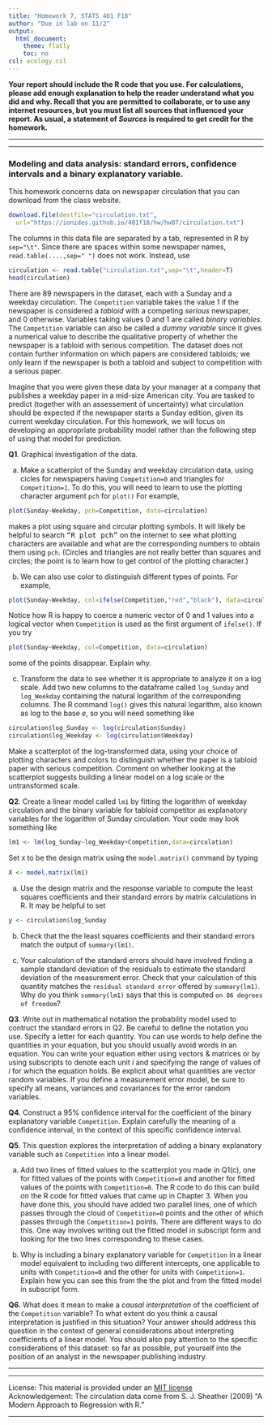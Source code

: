 ```yaml
---
title: "Homework 7, STATS 401 F18"
author: "Due in lab on 11/2"
output:
  html_document:
    theme: flatly
    toc: no
csl: ecology.csl
---
```



\newcommand\prob{\mathrm{P}}
\newcommand\E{\mathrm{E}}
\newcommand\mat[1]{\mathbb{#1}}
\renewcommand\vec[1]{\boldsymbol{\mathrm{#1}}}
\newcommand\xtranspose{{\mbox{\tiny \textsc{t}}}}
\newcommand\transpose{{\scriptscriptstyle \mathrm{T}}}
\newcommand\var{\mathrm{Var}}
\newcommand\sd{\mathrm{SD}}
\newcommand\sdSample{\mathrm{sd}}
\newcommand\varSample{\mathrm{var}}
\newcommand\cov{\mathrm{Cov}}
\newcommand\covSample{\mathrm{cov}}
\newcommand\corSample{\mathrm{cor}}
\newcommand\cor{\mathrm{Cor}}
\newcommand\normal{\mathrm{normal}}
\newcommand\iid{\mathrm{iid}}
\newcommand\MVN{\mathrm{MVN}}

**Your report should include the R code that you use. For calculations, please add enough explanation to help the reader understand what you did and why. Recall that you are permitted to collaborate, or to use any internet resources, but you must list all sources that influenced your report. As usual, a statement of _Sources_ is required to get credit for the homework.**

--------------

-------------

### Modeling and data analysis: standard errors, confidence intervals and a binary explanatory variable.

This homework concerns data on newspaper circulation that you can download from the class website.
```r
download.file(destfile="circulation.txt",
  url="https://ionides.github.io/401f18/hw/hw07/circulation.txt")
```
The columns in this data file are separated by a tab, represented in R by `sep="\t"`. Since there are spaces within some newspaper names, `read.table(....,sep=" ")` does not work. Instead, use
```r
circulation <- read.table("circulation.txt",sep="\t",header=T)
head(circulation)
```
There are 89 newspapers in the dataset, each with a Sunday and a weekday circulation. The `Competition` variable takes the value 1 if the newspaper is considered a *tabloid* with a competing *serious* newspaper, and 0 otherwise. Variables taking values 0 and 1 are called *binary variables*. The `Competition` variable can also be called a *dummy variable* since it gives a numerical value to describe the qualitative property of whether the newspaper is a tabloid with serious competition. The dataset does not contain further information on which papers are considered tabloids; we only learn if the newspaper is both a tabloid and subject to competition with a serious paper.

Imagine that you were given these data by your manager at a company that publishes a weekday paper in a mid-size American city. You are tasked to predict (together with an assessement of uncertainty) what circulation should be expected if the newspaper starts a Sunday edition, given its current weekday circulation. For this homework, we will focus on developing an appropriate probability model rather than the following step of using that model for prediction.

**Q1**. Graphical investigation of the data. 

(a) Make a scatterplot of the Sunday and weekday circulation data, using cicles for newspapers having `Competition=0` and triangles for `Competition=1`.
To do this, you will need to learn to use the plotting character argument `pch` for `plot()`
For example,
```r
plot(Sunday~Weekday, pch=Competition, data=circulation)
```
makes a plot using square and circular plotting symbols. It will likely be helpful to search <tt>"R plot pch"</tt> on the internet to see what plotting characters are available and what are the corresponding numbers to obtain them using `pch`. (Circles and triangles are not really better than squares and circles; the point is to learn how to get control of the plotting character.)

(b) We can also use color to distinguish different types of points. For example,
```r
plot(Sunday~Weekday, col=ifelse(Competition,"red","black"), data=circulation)
```
Notice how R is happy to coerce a numeric vector of 0 and 1 values into a logical vector when `Competition` is used as the first argument of `ifelse()`.
If you try
```r
plot(Sunday~Weekday, col=Competition, data=circulation)
```
some of the points disappear. Explain why.

(c) Transform the data to see whether it is appropriate to analyze it on a log scale. Add two new columns to the dataframe called `log_Sunday` and `log_Weekday` containing the natural logarithm of the corresponding columns. The R command `log()` gives this natural logarithm, also known as log to the base $e$, so you will need something like 
```r
circulation$log_Sunday <- log(circulation$Sunday)
circulation$log_Weekday <- log(circulation$Weekday)
```
Make a scatterplot of the log-transformed data, using your choice of plotting characters and colors to distinguish whether the paper is a  tabloid paper with serious competition. Comment on whether looking at the scatterplot suggests building a linear model on a log scale or the untransformed scale. 

**Q2**. Create a linear model called `lm1` by fitting the logarithm of weekday circulation and the binary variable for tabloid competitor as explanatory variables for the logarithm of  Sunday circulation. Your code may look something like
```r
lm1 <- lm(log_Sunday~log_Weekday+Competition,data=circulation)
```
Set `X` to be the design matrix using the `model.matrix()` command by typing
```r
X <- model.matrix(lm1)
```


(a) Use the design matrix and the response variable to compute the least squares coefficients and their standard errors by matrix calculations in R. It may be helpful to set
```r
y <- circulation$log_Sunday
```

(b) Check that the the least squares coefficients and their standard errors match the output of `summary(lm1)`. 

(c) Your calculation of the standard errors should have involved finding a sample standard deviation of the residuals to estimate the standard deviation of the measurement error. Check that your calculation of this quantity matches the `residual standard error` offered by `summary(lm1)`. Why do you think `summary(lm1)` says that this is computed `on 86 degrees of freedom`?

**Q3**. Write out in mathematical notation the probability model used to contruct the standard errors in Q2. Be careful to define the notation you use. Specify a letter for each quantity. You can use words to help define the quantities in your equation, but you should usually avoid words in an equation. 
You can write your equation either using vectors & matrices or by using subscripts to denote each unit $i$ and specifying the range of values of $i$ for which the equation holds. 
Be explicit about what quantities are vector random variables. 
If you define a measurement error model, be sure to specify all means, variances and covariances for the error random variables. 

**Q4**. Construct a 95% confidence interval for the coefficient of the binary explanatory variable `Competition`. Explain carefully the meaning of a confidence interval, in the context of this specific confidence interval.

**Q5**. This question explores the interpretation of adding a binary explanatory variable such as `Competition` into a linear model.
 
(a) Add two lines of fitted values to the scatterplot you made in Q1(c), one for fitted values of the points with `Competition=0` and another for fitted values of the points with `Competition=0`. The R code to do this can build on the R code for fitted values that came up in Chapter 3. When you have done this, you should have added two parallel lines, one of which passes through the cloud of `Competition=0` points and the other of which passes through the `Competition=1` points. There are different ways to do this. One way involves writing out the fitted model in subscript form and looking for the two lines corresponding to these cases.

(b) Why is including a binary explanatory variable for `Competition` in a linear model equivalent to including two different intercepts, one applicable to units with `Competition=0` and the other for units with `Competition=1`. Explain how you can see this from the the plot and from the fitted model in subscript form.

**Q6**. What does it mean to make a *causal interpretation* of the coefficient of the `Competition` variable? To what extent do you think a causal interpretation is justified in this situation? Your answer should address this question in the context of general considerations about interpreting coefficients of a linear model. You should also pay attention to the specific considerations of this dataset: so far as possible, put yourself into the position of an analyst in the newspaper publishing industry.



--------------

-------------

License: This material is provided under an [MIT license](https://ionides.github.io/401w18/LICENSE)<br>
Acknowledgement: The circulation data come from S. J. Sheather (2009) "A Modern Approach to Regression with R."

------
